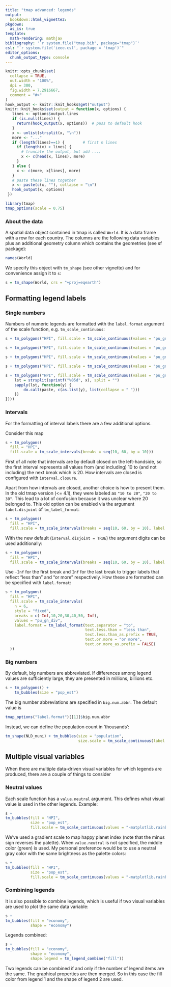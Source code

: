 ```yaml
---
title: "tmap advanced: legends"
output: 
  bookdown::html_vignette2:
pkgdown:
  as_is: true
template:
  math-rendering: mathjax
bibliography: '`r system.file("tmap.bib", package="tmap")`'
csl: "`r system.file('ieee.csl', package = 'tmap')`"
editor_options: 
  chunk_output_type: console
---
```


```r
knitr::opts_chunk$set(
  collapse = TRUE,
  out.width = "100%",
  dpi = 300,
  fig.width = 7.2916667,
  comment = "#>"
)
hook_output <- knitr::knit_hooks$get("output")
knitr::knit_hooks$set(output = function(x, options) {
   lines <- options$output.lines
   if (is.null(lines)) {
     return(hook_output(x, options))  # pass to default hook
   }
   x <- unlist(strsplit(x, "\n"))
   more <- "..."
   if (length(lines)==1) {        # first n lines
     if (length(x) > lines) {
       # truncate the output, but add ....
       x <- c(head(x, lines), more)
     }
   } else {
     x <- c(more, x[lines], more)
   }
   # paste these lines together
   x <- paste(c(x, ""), collapse = "\n")
   hook_output(x, options)
 })

```


```r
library(tmap)
tmap_options(scale = 0.75)
```



### About the data

A spatial data object contained in tmap is called `World`. It is a data frame with a row for each country. The columns are the following data variables plus an additional geometry column which contains the geometries (see sf package):

```r
names(World)
```

We specify this object with `tm_shape` (see other vignette) and for convenience assign it to `s`:

```r
s = tm_shape(World, crs = "+proj=eqearth")
```

## Formatting legend labels

### Single numbers 

Numbers of numeric legends are formatted with the `label.format` argument of the scale function, e.g. `tm_scale_continuous`:

```r
s + tm_polygons("HPI", fill.scale = tm_scale_continuous(values = "pu_gn_div"))
```

```r
s + tm_polygons("HPI", fill.scale = tm_scale_continuous(values = "pu_gn_div", label.format = tm_label_format(digits = 3)))
```

```r
s + tm_polygons("HPI", fill.scale = tm_scale_continuous(values = "pu_gn_div", label.format = tm_label_format(scientific = TRUE)))
```

```r
s + tm_polygons("HPI", fill.scale = tm_scale_continuous(values = "pu_gn_div", label.format = tm_label_format(prefix = "<", suffix = ">")))
```

```r
s + tm_polygons("HPI", fill.scale = tm_scale_continuous(values = "pu_gn_div", label.format = tm_label_format(fun = function(x) {
	lst = strsplit(sprintf("%05d", x), split = "")
	sapply(lst, function(y) {
		do.call(paste, c(as.list(y), list(collapse = " ")))
	})
})))
```

### Intervals

For the formatting of interval labels there are a few additional options.

Consider this map

```r
s + tm_polygons(
  fill = "HPI",
  fill.scale = tm_scale_intervals(breaks = seq(10, 60, by = 10)))
```

First of all note that intervals are by default closed on the left-handside, so the first interval represents all values from (and including) 10 to (and not including) the next break which is 20.
How intervals are closed is configured with `interval.closure`.

Apart from how intervals are closed, another choice is how to present them. In the old tmap version (<= 4.1), they were labeled as `"10 to 20"`, `"20 to 30"`. This lead to a lot of confusion because it was unclear where 20 belonged to. This old option can be enabled via the argument `label.disjoint` of `tm_label_format`:

```r
s + tm_polygons(
  fill = "HPI",
  fill.scale = tm_scale_intervals(breaks = seq(10, 60, by = 10), label.format = tm_label_format(interval.disjoint = FALSE)))
```

With the new default (`interval.disjoint = TRUE`) the argument digits can be used additionally:

```r
s + tm_polygons(
  fill = "HPI",
  fill.scale = tm_scale_intervals(breaks = seq(10, 60, by = 10), label.format = tm_label_format(digits = 2)))
```


Use `-Inf` for the first break and `Inf` for the last break to trigger labels that reflect "less than" and "or more" respectively. How these are formatted can be specified with `label.format`:

```r
s + tm_polygons(
  fill = "HPI",
  fill.scale = tm_scale_intervals(
    n = 6,
  	style = "fixed",    
    breaks = c(-Inf,10,20,30,40,50, Inf),
    values = "pu_gn_div",
    label.format = tm_label_format(text.separator = "to", 
    							   text.less.than = "less than", 
    							   text.less.than_as.prefix = TRUE,
    							   text.or.more = "or more", 
    							   text.or.more_as.prefix = FALSE)
  ))
```


### Big numbers

By default, big numbers are abbreviated. If differences among legend values are sufficiently large, they are presented in millions, billions etc.

```r
s + tm_polygons() +
	tm_bubbles(size = "pop_est")
```

The big number abbreviations are specified in `big.num.abbr`. The default value is

```r
tmap_options("label.format")[[1]]$big.num.abbr
```

Instead, we can define the population count in 'thousands':

```r
tm_shape(NLD_muni) + tm_bubbles(size = "population",
								size.scale = tm_scale_continuous(label.format = tm_label_format(big.num.abbr = c(thousand = 3))))
```


## Multiple visual variables

When there are multiple data-driven visual variables for which legends are produced, there are a couple of things to consider

### Neutral values

Each scale function has a `value.neutral` argument. This defines what visual value is used in the other legends. Example:

```r
s +
tm_bubbles(fill = "HPI", 
		   size = "pop_est",
		   fill.scale = tm_scale_continuous(values = "-matplotlib.rainbow"))
```

We've used a gradient scale to map happy planet index (note that the minus sign reverses the palette). When `value.neutral` is not specified, the middle color (green) is used. My personal preference would be to use a neutral gray color with the same brightness as the palette colors:

```r
s +
tm_bubbles(fill = "HPI", 
		   size = "pop_est",
		   fill.scale = tm_scale_continuous(values = "-matplotlib.rainbow", value.neutral = "gray70"))
```


### Combining legends

It is also possible to combine legends, which is useful if two visual variables are used to plot the same data variable:

```r
s +
tm_bubbles(fill = "economy", 
		   shape = "economy")
```

Legends combined:

```r
s +
tm_bubbles(fill = "economy", 
		   shape = "economy",
		   shape.legend = tm_legend_combine("fill"))
```

Two legends can be combined if and only if the number of legend items are the same. The graphical properties are then merged. So in this case the fill color from legend 1 and the shape of legend 2 are used.



